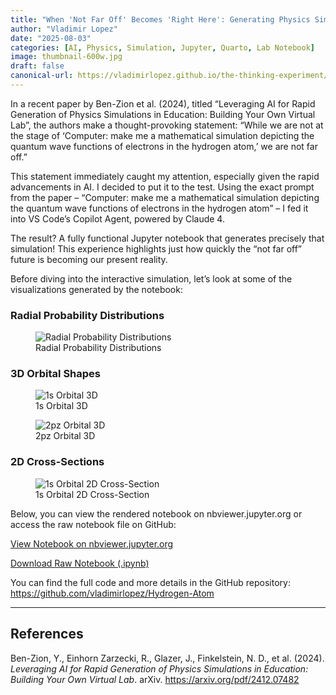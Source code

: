 ```yaml
---
title: "When 'Not Far Off' Becomes 'Right Here': Generating Physics Simulations with AI"
author: "Vladimir Lopez"
date: "2025-08-03"
categories: [AI, Physics, Simulation, Jupyter, Quarto, Lab Notebook]
image: thumbnail-600w.jpg
draft: false
canonical-url: https://vladimirlopez.github.io/the-thinking-experiment/posts/lab-notebook/2025-07-20-ai-quantum-sim/
---
```


In a recent paper by Ben-Zion et al. (2024), titled "Leveraging AI for Rapid Generation of Physics Simulations in Education: Building Your Own Virtual Lab", the authors make a thought-provoking statement: "While we are not at the stage of 'Computer: make me a mathematical simulation depicting the quantum wave functions of electrons in the hydrogen atom,' we are not far off."

This statement immediately caught my attention, especially given the rapid advancements in AI. I decided to put it to the test. Using the exact prompt from the paper – "Computer: make me a mathematical simulation depicting the quantum wave functions of electrons in the hydrogen atom" – I fed it into VS Code's Copilot Agent, powered by Claude 4.

The result? A fully functional Jupyter notebook that generates precisely that simulation! This experience highlights just how quickly the "not far off" future is becoming our present reality.

Before diving into the interactive simulation, let's look at some of the visualizations generated by the notebook:

### Radial Probability Distributions

![Radial Probability Distributions](radial_probability_comparison.png){fig-alt="Comparison of radial probability distributions for different hydrogen atom orbitals."}

### 3D Orbital Shapes

![1s Orbital 3D](orbital_1s_3d.png){fig-alt="3D visualization of the 1s hydrogen atom orbital."}

![2pz Orbital 3D](orbital_2p_z_3d.png){fig-alt="3D visualization of the 2pz hydrogen atom orbital."}

### 2D Cross-Sections

![1s Orbital 2D Cross-Section](orbital_1s_2d.png){fig-alt="2D cross-section visualization of the 1s hydrogen atom orbital."}


Below, you can view the rendered notebook on nbviewer.jupyter.org or access the raw notebook file on GitHub:

[View Notebook on nbviewer.jupyter.org](https://nbviewer.jupyter.org/github/vladimirlopez/Hydrogen-Atom/blob/main/hydrogen_atom_simulation.ipynb)

[Download Raw Notebook (.ipynb)](https://raw.githubusercontent.com/vladimirlopez/Hydrogen-Atom/main/hydrogen_atom_simulation.ipynb)

You can find the full code and more details in the GitHub repository: [https://github.com/vladimirlopez/Hydrogen-Atom](https://github.com/vladimirlopez/Hydrogen-Atom)

---

## References

Ben-Zion, Y., Einhorn Zarzecki, R., Glazer, J., Finkelstein, N. D., et al. (2024). *Leveraging AI for Rapid Generation of Physics Simulations in Education: Building Your Own Virtual Lab*. arXiv. [https://arxiv.org/pdf/2412.07482](https://arxiv.org/pdf/2412.07482)
